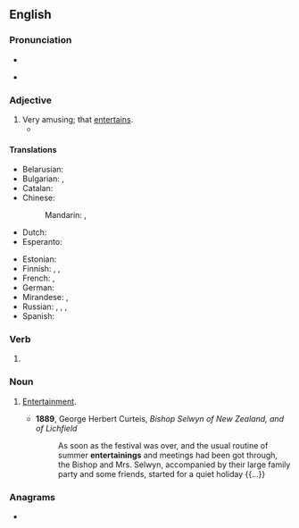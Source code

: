 ==English==

===Pronunciation===
* {{audio|en-us-entertaining.ogg|Audio (US)|lang=en}}

* {{rhymes|eɪnɪŋ|lang=en}}

===Adjective===
{{en-adj}}

# Very amusing; that [[entertain]]s.
#* {{quote-journal
|date=October 1, 2011
|author=Phil Dawkes
|title=Sunderland 2 - 2 West Brom
|work=BBC Sport
|url=http://news.bbc.co.uk/sport2/hi/football/eng_prem/15045630.stm
|page=
|passage=Sunderland came back from two goals down to earn a point from an '''entertaining''' encounter with West Brom.}}

====Translations====
{{trans-top|amusing}}
* Belarusian: {{t-needed|be}}
* Bulgarian: {{t+|bg|заба́вен}}, {{t+|bg|занима́телен}}
* Catalan: {{t|ca|divertit}}
* Chinese:
*: Mandarin: {{t+|cmn|有趣|tr=yǒuqù}}, {{t+|cmn|逗|tr=dòu}} {{qualifier|colloquial}}
* Dutch: {{t+|nl|vermakelijk}}
* Esperanto: {{t-needed|eo}}
{{trans-mid}}
* Estonian: {{t|et|meelelahutuslik}}
* Finnish: {{t+|fi|viihdyttävä}}, {{t+|fi|huvittava}}, {{t+|fi|hauska}}
* French: {{t+|fr|divertissant|m}}, {{t+|fr|distrayant}}
* German: {{t+|de|unterhaltsam}}
* Mirandese: {{t|mwl|adbertido|m}}, {{t|mwl|adbertida|f}}
* Russian: {{t+|ru|заба́вный}}, {{t+|ru|занима́тельный}}, {{t+|ru|курьёзный}}, {{t+|ru|развлека́тельный}}
* Spanish: {{t+|es|divertido|m}}
{{trans-bottom}}

===Verb===
{{head|en|present participle}}

# {{present participle of|entertain|lang=en|nocat=1}}

===Noun===
{{en-noun}}

# {{lb|en|archaic}} [[entertainment|Entertainment]].
#* '''1889''', George Herbert Curteis, ''Bishop Selwyn of New Zealand, and of Lichfield''
#*: As soon as the festival was over, and the usual routine of summer '''entertainings''' and meetings had been got through, the Bishop and Mrs. Selwyn, accompanied by their large family party and some friends, started for a quiet holiday {{...}}

===Anagrams===
* {{anagrams|en|intenerating}}